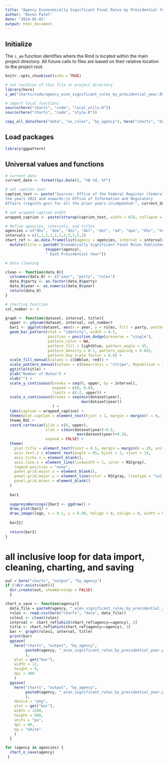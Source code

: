 ```yaml
---
title: "Agency Econonmically Significant Final Rules by Presidential Year"
author: "Deven Patel"
date: "2024-02-01"
output: html_document
---
```


## Initialize

The `i_am` function identifies where the Rmd is located within the main project directory. All future calls to files are based on their relative location to the project root.

```r
knitr::opts_chunk$set(echo = TRUE)

# set location of this file in project directory
library(here)
i_am("charts/code/agency_econ_significant_rules_by_presidential_year.Rmd")

# import local functions
source(here("charts", "code", "local_utils.R"))
source(here("charts", "code", "style.R"))

copy_all_data(here("data", "es_rules", "by_agency"), here("charts", "data"))

```

## Load packages

```r
library(ggpattern)
```

## Universal values and functions

```r
# current date
current_date <- format(Sys.Date(), "%B %d, %Y")

# set caption text
caption_text <- paste("Sources: Office of the Federal Register (federalregister.gov) for
the years 2021 and onwards;\n Office of Information and Regulatory
Affairs (reginfo.gov) for all the prior years.\n\nUpdated:", current_date)

# set wrapped caption width
wrapped_caption <- paste(strwrap(caption_text, width = 65), collapse = "\n")

# define agencies, intervals, and titles
agencies = c("dhs", "doe", "doi", "dol", "dot", "ed", "epa", "hhs", "hud", "sba", "usda")
intervals = c(1,1,1,1,1,1,2,5,1,5,2)
chart_ref <- as.data.frame(list(agency = agencies, interval = intervals)) %>% 
  mutate(title = paste0("Economically Significant Final Rules Published by ", 
                  toupper(agency),
                  " Each Presidential Year"))

# data cleaning

clean <- function(data_0){
  colnames(data_0) <- c("year", "party", "rules")
  data_0$party <- as.factor(data_0$party)
  data_0$year <- as.numeric(data_0$year)
  return(data_0)
}

# charting function
col_number <- 3

graph <- function(dataset, interval, title){
  upper <- ydynam(dataset, interval, col_number)
  bar1 <- ggplot(dataset, aes(x = year, y = rules, fill = party, pattern = party)) +
  geom_bar_pattern(stat = "identity", width = 0.5,
                   position = position_dodge(preserve = "single"),
                   pattern_color = NA,
                   pattern_fill = lightblue, pattern_angle = 45,
                   pattern_density = 0.1, pattern_spacing = 0.025,
                   pattern_key_scale_factor = 0.6) +
  scale_fill_manual(values = c(GWblue, red)) +
  scale_pattern_manual(values = c(Democratic = "stripe", Republican = "none")) +
  ggtitle(title) +
  ylab("Number of Rules") +
  xlab("") +
  scale_y_continuous(breaks = seq(0, upper, by = interval), 
                     expand = c(0, 0.0), 
                     limits = c(-2, upper)) +
  scale_x_continuous(breaks = seq(min(dataset$year),
                                  max(dataset$year))
                     ) +
  labs(caption = wrapped_caption) +
  theme(plot.caption = element_text(hjust = 1, margin = margin(t = 0, l = 36, b = 50, unit = "pt"))) +
  theme_RSC +
  coord_cartesian(ylim = c(0, upper),
                  xlim = c(min(dataset$year)-0.5,
                                max(dataset$year)+0.5),
                  expand = FALSE) +
  theme(
    plot.title = element_text(hjust = 0.5, margin = margin(b = 20, unit = "pt")),
    axis.text.x = element_text(angle = 65, hjust = 1, vjust = 1),
    axis.ticks.x = element_blank(),
    axis.line.x = element_line(linewidth = 1, color = RSCgray),
    legend.position = "none",
    panel.grid.major.x = element_blank(),
    panel.grid.major.y = element_line(color = RSCgray, linetype = "solid"),
    panel.grid.minor = element_blank()
  )
  
  bar1
  
  suppressWarnings({bar2 <- ggdraw() + 
  draw_plot(bar1) + 
  draw_image(logo, x = 0.1, y = 0.08, halign = 0, valign = 0, width = 0.2)
  
  bar2})
  
  return(bar2)
}


```

# all inclusive loop for data import, cleaning, charting, and saving
```r

out = here("charts", "output", "by_agency")
if (!dir.exists(out)){
  dir.create(out, showWarnings = FALSE)
  }

chart_n_save <- function(agency){
  data_file = paste0(agency, "_econ_significant_rules_by_presidential_year.csv")
  rules <- read.csv(here("charts", "data", data_file))
  rules1 <- clean(rules)
  interval <- chart_ref[which(chart_ref$agency==agency), 2]
  title <- chart_ref[which(chart_ref$agency==agency), 3]
  bar <- graph(rules1, interval, title)
  print(bar)
  ggsave(
    here("charts", "output", "by_agency", 
         paste0(agency, "_econ_significant_rules_by_presidential_year.pdf")
         ), 
    plot = get("bar"), 
    width = 12, 
    height = 9, 
    dpi = 300
    )
  ggsave(
    here("charts", "output", "by_agency", 
         paste0(agency, "_econ_significant_rules_by_presidential_year.png")
         ), 
    device = "png", 
    plot = get("bar"), 
    width = 1200, 
    height = 900, 
    units = "px", 
    dpi = 96, 
    bg = "white"
    )
  }

for (agency in agencies) {
  chart_n_save(agency)
 }

```

